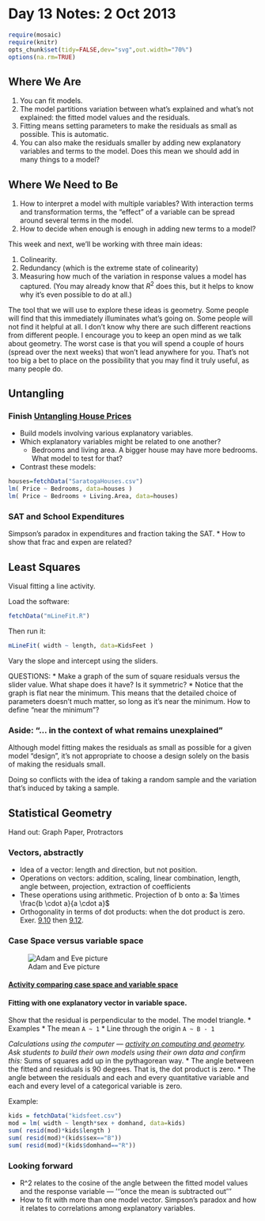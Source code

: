 # Day 13 Notes: 2 Oct 2013

```r
require(mosaic)
require(knitr)
opts_chunk$set(tidy=FALSE,dev="svg",out.width="70%")
options(na.rm=TRUE)
```

## Where We Are

1. You can fit models.
2. The model partitions variation between what's explained and what's not explained: the fitted model values and the residuals.
3. Fitting means setting parameters to make the residuals as small as possible.  This is automatic.
4. You can also make the residuals smaller by adding new explanatory variables and terms to the model. Does this mean we should add in many things to a model?

## Where We Need to Be

1. How to interpret a model with multiple variables?  With interaction terms and transformation terms, the "effect" of a variable can be spread around several terms in the model.
2. How to decide when enough is enough in adding new terms to a model?

This week and next, we'll be working with three main ideas:

1. Colinearity.
2. Redundancy (which is the extreme state of colinearity)
3. Measuring how much of the variation in response values a model has captured.  (You may already know that $R^2$ does this, but it helps to know why it's even possible to do at all.)

The tool that we will use to explore these ideas is geometry.  Some people will find that this immediately illuminates what's going on.  Some people will not find it helpful at all.  I don't know why there are such different reactions from different people.  I encourage you to keep an open mind as we talk about geometry.  The worst case is that you will spend a couple of hours (spread over the next weeks) that won't lead anywhere for you.  That's not too big a bet to place on the possibility that you may find it truly useful, as many people do.


Untangling
-----------

### Finish [Untangling House Prices]()

* Build models involving various explanatory variables.
* Which explanatory variables might be related to one another?
    * Bedrooms and living area.  A bigger house may have more bedrooms.  What model to test for that?
* Contrast these models:
```r
houses=fetchData("SaratogaHouses.csv")
lm( Price ~ Bedrooms, data=houses )
lm( Price ~ Bedrooms + Living.Area, data=houses)
```

### SAT and School Expenditures

Simpson's paradox in expenditures and fraction taking the SAT.
* How to show that frac and expen are related?

Least Squares
-------------

Visual fitting a line activity.

Load the software:
```r
fetchData("mLineFit.R")
```
Then run it:
```r
mLineFit( width ~ length, data=KidsFeet )
```
Vary the slope and intercept using the sliders.

QUESTIONS:
* Make a graph of the sum of square residuals versus the slider value. What shape does it have?  Is it symmetric?
* Notice that the graph is flat near the minimum.  This means that the detailed choice of parameters doesn't much matter, so long as it's near the minimum.  How to define "near the minimum"?

### Aside: "... in the context of what remains unexplained"

Although model fitting makes the residuals as small as possible for a given model "design", it's not appropriate to choose a design solely on the basis of making the residuals small.

Doing so conflicts with the idea of taking a random sample and the variation that's induced by taking a sample. 

## Statistical Geometry

Hand out: Graph Paper, Protractors

### Vectors, abstractly 
* Idea of a vector: length and direction, but not position.
* Operations on vectors: addition, scaling, linear combination, length, angle between, projection, extraction of coefficients
* These operations using arithmetic.  Projection of b onto a:   $a \times \frac{b \cdot a}{a \cdot a}$
* Orthogonality in terms of dot products: when the dot product is zero.  Exer. [9.10](http://dl.dropbox.com/u/5098197/Exercises/HTML/ISM-Prob-9.10/ISM-Prob-9.10-A.html 9.10) then [9.12](http://dl.dropbox.com/u/5098197/Exercises/HTML/ISM-Prob-9.12/ISM-Prob-9.12-A.html).

### Case Space versus variable space

![Adam and Eve picture](http://dl.dropbox.com/u/5098197/ISM/Figures/Adam-and-Eve.png)

#### [Activity comparing case space and variable space](https://dl.dropbox.com/u/5098197/ISM/case-vs-variable-space.pdf)

#### Fitting with one explanatory vector in variable space.  

Show that the residual is perpendicular to the model.  The model triangle.
* Examples
    * The mean  `A ~ 1`
    * Line through the origin `A ~ B - 1`
    
*Calculations using the computer  --- [activity on computing and geometry](../../In-Class-Activities/Computing-and-Geometry.html). Ask students to build their own models using their own data and confirm this:
* Sums of squares add up in the pythagorean way.
* The angle between the fitted and residuals is 90 degrees.  That is, the dot product is zero.
* The angle between the residuals and each and every quantitative variable and each and every level of a categorical variable is zero.

Example: 
```r
kids = fetchData("kidsfeet.csv")
mod = lm( width ~ length*sex + domhand, data=kids)
sum( resid(mod)*kids$length )
sum( resid(mod)*(kids$sex=="B"))
sum( resid(mod)*(kids$domhand=="R"))
```


### Looking forward 

* R^2 relates to the cosine of the angle between the fitted model values and the response variable --- '''once the mean is subtracted out'''
* How to fit with more than one model vector.  Simpson's paradox and how it relates to correlations among explanatory variables.

    
